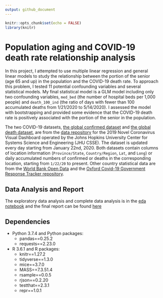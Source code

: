 ```yaml
---
output: github_document
---
```



```r
knitr::opts_chunk$set(echo = FALSE)
library(knitr)
```

# Population aging and COVID-19 death rate relationship analysis


In this project, I attempted to use multiple linear regression and general linear models to study the relationship between the portion of the senior (age 65 and up) in the population and the COVID-19 death rate. To approach this problem, I tested 11 potential confounding variables and several statistical models. My final statistical model is a GLM model including only two confounding variables, `med_bed` (the number of hospital beds per 1,000 people) and `death_100_ind` (the ratio of days with fewer than 100 accumulated deaths from 1/21/2020 to 5/14/2020). I assessed the model with bootstrapping and provided some evidence that the COVID-19 death rate is positively associated with the portion of the senior in the population.

The two COVID-19 datasets, [the global confirmed dataset](https://github.com/CSSEGISandData/COVID-19/blob/master/csse_covid_19_data/csse_covid_19_time_series/time_series_covid19_confirmed_global.csv) and [the global death dataset](https://github.com/CSSEGISandData/COVID-19/blob/master/csse_covid_19_data/csse_covid_19_time_series/time_series_covid19_deaths_global.csv), are from the [data repository](https://github.com/CSSEGISandData/COVID-19) for the 2019 Novel Coronavirus Visual Dashboard operated by the Johns Hopkins University Center for Systems Science and Engineering (JHU CSSE). The dataset is updated every day starting from January 22nd, 2020. Both datasets contain columns of location information (`Province/State`, `Country/Region`, `Lat`, and `Long`) or daily accumulated numbers of confirmed or deaths in the corresponding location, starting from `1/22/20` to present. Other country statistical data are from the [World Bank Open Data](https://data.worldbank.org/) and the [Oxford Covid-19 Government Response Tracker repository](https://github.com/OxCGRT/covid-policy-tracker/).

## Data Analysis and Report

The exploratory data analysis and complete data analysis is in the [eda notebook](./scripts/eda.ipynb) and the final report can be found [here](./doc/report.md)


## Dependencies

- Python 3.7.4 and Python packages:
    + pandas==0.25.2
    + requests==2.23.0

    
- R 3.6.1 and R packages:
    + knitr==1.27.2 
    + tidyverse==1.3.0 
    + mice==3.7.0   
    + MASS==7.3.51.4
    + rsample==0.0.5
    + rjson==0.2.20
    + testthat==2.3.1
    + repr==1.0.1

